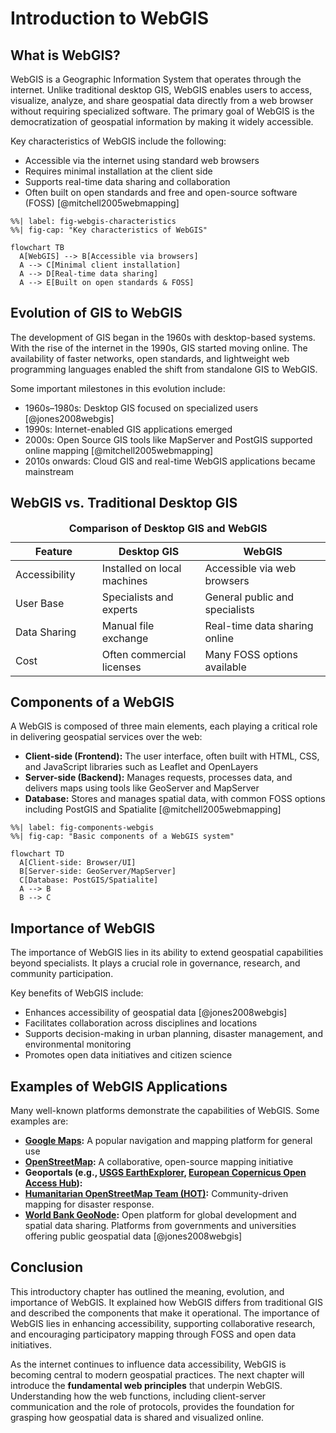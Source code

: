 # Introduction to WebGIS

## What is WebGIS?

WebGIS is a Geographic Information System that operates through the internet. Unlike traditional desktop GIS, WebGIS enables users to access, visualize, analyze, and share geospatial data directly 
from a web browser without requiring specialized software. The primary goal of WebGIS is the democratization of geospatial information by making it widely accessible.

Key characteristics of WebGIS include the following: 
 
- Accessible via the internet using standard web browsers  
- Requires minimal installation at the client side  
- Supports real-time data sharing and collaboration  
- Often built on open standards and free and open-source software (FOSS) [@mitchell2005webmapping]  

```mermaid
%%| label: fig-webgis-characteristics
%%| fig-cap: "Key characteristics of WebGIS"

flowchart TB
  A[WebGIS] --> B[Accessible via browsers]
  A --> C[Minimal client installation]
  A --> D[Real-time data sharing]
  A --> E[Built on open standards & FOSS]
```

## Evolution of GIS to WebGIS

The development of GIS began in the 1960s with desktop-based systems. With the rise of the internet in the 1990s, GIS started moving online. The availability of faster networks, open standards,
 and lightweight web programming languages enabled the shift from standalone GIS to WebGIS.

Some important milestones in this evolution include:
  
- 1960s–1980s: Desktop GIS focused on specialized users [@jones2008webgis]  
- 1990s: Internet-enabled GIS applications emerged  
- 2000s: Open Source GIS tools like MapServer and PostGIS supported online mapping [@mitchell2005webmapping]  
- 2010s onwards: Cloud GIS and real-time WebGIS applications became mainstream  

## WebGIS vs. Traditional Desktop GIS

Table: **Comparison of Desktop GIS and WebGIS**

| Feature              | Desktop GIS              | WebGIS                        |
|----------------------|--------------------------|-------------------------------|
| Accessibility        | Installed on local machines | Accessible via web browsers   |
| User Base            | Specialists and experts   | General public and specialists |
| Data Sharing         | Manual file exchange      | Real-time data sharing online  |
| Cost                 | Often commercial licenses | Many FOSS options available    |

## Components of a WebGIS

A WebGIS is composed of three main elements, each playing a critical role in delivering geospatial services over the web: 
 
- **Client-side (Frontend):** The user interface, often built with HTML, CSS, and JavaScript libraries such as Leaflet and OpenLayers  
- **Server-side (Backend):** Manages requests, processes data, and delivers maps using tools like GeoServer and MapServer  
- **Database:** Stores and manages spatial data, with common FOSS options including PostGIS and Spatialite [@mitchell2005webmapping]  


```mermaid
%%| label: fig-components-webgis
%%| fig-cap: "Basic components of a WebGIS system"

flowchart TD
  A[Client-side: Browser/UI]
  B[Server-side: GeoServer/MapServer]
  C[Database: PostGIS/Spatialite]
  A --> B
  B --> C
```

## Importance of WebGIS

The importance of WebGIS lies in its ability to extend geospatial capabilities beyond specialists. It plays a crucial role in governance, research, and community participation.

Key benefits of WebGIS include:  

- Enhances accessibility of geospatial data [@jones2008webgis]  
- Facilitates collaboration across disciplines and locations  
- Supports decision-making in urban planning, disaster management, and environmental monitoring  
- Promotes open data initiatives and citizen science  


## Examples of WebGIS Applications

Many well-known platforms demonstrate the capabilities of WebGIS. Some examples are:  

- **[Google Maps](https://maps.google.com):** A popular navigation and mapping platform for general use  
- **[OpenStreetMap](https://www.openstreetmap.org):** A collaborative, open-source mapping initiative  
- **Geoportals (e.g., [USGS EarthExplorer](https://earthexplorer.usgs.gov/), [European Copernicus Open Access Hub](https://scihub.copernicus.eu/)):**  
- **[Humanitarian OpenStreetMap Team (HOT)](https://www.hotosm.org/):** Community-driven mapping for disaster response.  
- **[World Bank GeoNode](https://geonode.worldbank.org/):** Open platform for global development and spatial data sharing. Platforms from governments and universities offering public geospatial data [@jones2008webgis]  

## Conclusion
This introductory chapter has outlined the meaning, evolution, and importance of WebGIS. It explained how WebGIS differs from traditional GIS and described the components that make it operational.
 The importance of WebGIS lies in enhancing accessibility, supporting collaborative research, and encouraging participatory mapping through FOSS and open data initiatives.  

As the internet continues to influence data accessibility, WebGIS is becoming central to modern geospatial practices. The next chapter will introduce the **fundamental web principles** 
that underpin WebGIS. Understanding how the web functions, including client-server communication and the role of protocols, provides the foundation for grasping how geospatial data is shared and visualized online.
